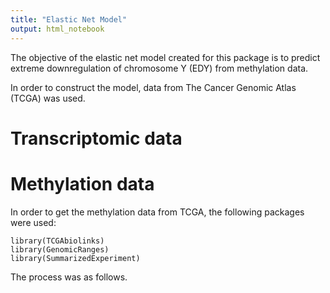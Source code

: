 ```yaml
---
title: "Elastic Net Model"
output: html_notebook
---
```


The objective of the elastic net model created for this package is to predict extreme downregulation of chromosome Y (EDY) from methylation data. 

In order to construct the model, data from The Cancer Genomic Atlas (TCGA) was used. 

# Transcriptomic data

# Methylation data

In order to get the methylation data from TCGA, the following packages were used:
```
library(TCGAbiolinks)
library(GenomicRanges)
library(SummarizedExperiment)
```

The process was as follows.